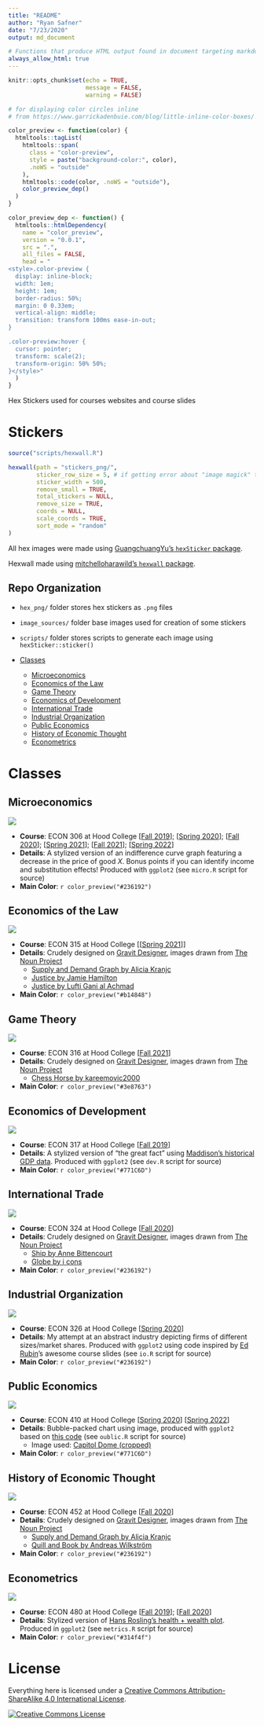 ```yaml
---
title: "README"
author: "Ryan Safner"
date: "7/23/2020"
output: md_document

# Functions that produce HTML output found in document targeting markdown_strict-yaml_metadata_block output. Please change the output type of this document to HTML. Alternatively, you can allow html output in non-HTML formats by adding this option to the YAML front-matter of:
always_allow_html: true 
---
```


```r
knitr::opts_chunk$set(echo = TRUE,
                      message = FALSE,
                      warning = FALSE)
```

```r
# for displaying color circles inline
# from https://www.garrickadenbuie.com/blog/little-inline-color-boxes/

color_preview <- function(color) {
  htmltools::tagList(
    htmltools::span(
      class = "color-preview",
      style = paste("background-color:", color),
      .noWS = "outside"
    ),
    htmltools::code(color, .noWS = "outside"),
    color_preview_dep()
  )
}

color_preview_dep <- function() {
  htmltools::htmlDependency(
    name = "color_preview",
    version = "0.0.1",
    src = ".",
    all_files = FALSE,
    head = "
<style>.color-preview {
  display: inline-block;
  width: 1em;
  height: 1em;
  border-radius: 50%;
  margin: 0 0.33em;
  vertical-align: middle;
  transition: transform 100ms ease-in-out;
}

.color-preview:hover {
  cursor: pointer;
  transform: scale(2);
  transform-origin: 50% 50%;
}</style>"
  )
}

```

Hex Stickers used for courses websites and course slides

# Stickers

```r
source("scripts/hexwall.R")

hexwall(path = "stickers_png/",
        sticker_row_size = 5, # if getting error about "image magick" try changing #
        sticker_width = 500,
        remove_small = TRUE,
        total_stickers = NULL,
        remove_size = TRUE,
        coords = NULL,
        scale_coords = TRUE,
        sort_mode = "random"
)
```

All hex images were made using [GuangchuangYu's `hexSticker` package](https://github.com/GuangchuangYu/hexSticker).

Hexwall made using [mitchelloharawild's `hexwall` package](https://github.com/mitchelloharawild/hexwall).

## Repo Organization 

- `hex_png/` folder stores hex stickers as `.png` files
- `image_sources/` folder base images used for creation of some stickers
- `scripts/` folder stores scripts to generate each image using `hexSticker::sticker()`

- [Classes](#classes)
   - [Microeconomics](#microeconomics)
   - [Economics of the Law](#economics-of-the-law)
   - [Game Theory](#game-theory)
   - [Economics of Development](#economics-of-development)
   - [International Trade](#international-trade)
   - [Industrial Organization](#industrial-organization)
   - [Public Economics](#public-economics)
   - [History of Economic Thought](#history-of-economic-thought)
   - [Econometrics](#econometrics)

# Classes

## Microeconomics

![](stickers_png/micro_hex.png)

- **Course**: ECON 306 at Hood College [[Fall 2019](https://microf19.classes.ryansafner.com)]; [[Spring 2020](https://micros20.classes.ryansafner.com)]; [[Fall 2020](https://microf20.classes.ryansafner.com)]; [[Spring 2021](https://micros21.classes.ryansafner.com)]; [[Fall 2021](https://microf21.classes.ryansafner.com)]; [[Spring 2022](https://micros22.classes.ryansafner.com)]
- **Details**: A stylized version of an indifference curve graph featuring a decrease in the price of good $X$. Bonus points if you can identify income and substitution effects! Produced with `ggplot2` (see `micro.R` script for source)
- **Main Color**: `r color_preview("#236192")`

## Economics of the Law

![](stickers_png/law_hex.png)

- **Course**: ECON 315 at Hood College [[[Spring 2021](https://lawS21.classes.ryansafner.com)]]
- **Details**: Crudely designed on [Gravit Designer](https://www.designer.io/en/), images drawn from [The Noun Project](https://thenounproject.com)
  - [Supply and Demand Graph by Alicia Kranjc](https://thenounproject.com/icon/707891/)
  - [Justice by Jamie Hamilton](https://thenounproject.com/term/justice/13484/)
  - [Justice by Lufti Gani al Achmad](https://thenounproject.com/term/justice/2722181/)
- **Main Color**: `r color_preview("#b14848")`

## Game Theory

![](stickers_png/game_theory.png)

- **Course**: ECON 316 at Hood College [[Fall 2021](https://gameF21.classes.ryansafner.com)]
- **Details**: Crudely designed on [Gravit Designer](https://www.designer.io/en/), images drawn from [The Noun Project](https://thenounproject.com)
  - [Chess Horse by kareemovic2000](https://thenounproject.com/term/chess-horse/1511307/)
- **Main Color**: `r color_preview("#3e8763")`

## Economics of Development

![](stickers_png/dev_hex.png)

- **Course**: ECON 317 at Hood College [[Fall 2019](https://devf19.classes.ryansafner.com)]
- **Details**: A stylized version of "the great fact" using [Maddison's historical GDP data](https://books.google.ca/books?id=YeoEiNLtrLsC&printsec=frontcover&dq=Angus+Maddison,+The+World+Economy,+vol.+2,+Historical+Statistics&hl=en&sa=X&ved=0ahUKEwjmnbvpy4HSAhWhx4MKHaJ0Ah0Q6AEIJTAA#v=onepage&q=Angus%20Maddison%2C%20The%20World%20Economy%2C%20vol.%202%2C%20Historical%20Statistics&f=false). Produced with `ggplot2` (see `dev.R` script for source)
- **Main Color**: `r color_preview("#771C6D")`

## International Trade

![](stickers_png/trade_hex.png)

- **Course**: ECON 324 at Hood College [[Fall 2020](https://tradef20.classes.ryansafner.com)]
- **Details**: Crudely designed on [Gravit Designer](https://www.designer.io/en/), images drawn from [The Noun Project](https://thenounproject.com)
  - [Ship by Anne Bittencourt](https://thenounproject.com/icon/13420/)
  - [Globe by i cons](https://thenounproject.com/icon/1939582/)
- **Main Color**: `r color_preview("#236192")`

## Industrial Organization

![](stickers_png/io_hex.png)

- **Course**: ECON 326 at Hood College [[Spring 2020](https://ios20.classes.ryansafner.com)]
- **Details**: My attempt at an abstract industry depicting firms of different sizes/market shares. Produced with `ggplot2` using code inspired by [Ed Rubin](https://github.com/edrubin/)'s awesome course slides (see `io.R` script for source)
- **Main Color**: `r color_preview("#236192")`

## Public Economics

![](stickers_png/public_hex.png)

- **Course**: ECON 410 at Hood College [[Spring 2020](https://publics20.classes.ryansafner.com)] [[Spring 2022](https://publics22.classes.ryansafner.com)]
- **Details**: Bubble-packed chart using image, produced with `ggplot2` based on [this code](https://www.r-bloggers.com/bubble-packed-chart-with-r-using-packcircles-package/)  (see `oublic.R` script for source)
  - Image used: [Capitol Dome (cropped)](/image_sources/capitaldomecrop.jpg)
- **Main Color**: `r color_preview("#771C6D")`

## History of Economic Thought

![](stickers_png/thought_hex.png)

- **Course**: ECON 452 at Hood College [[Fall 2020](https://thoughtf20.classes.ryansafner.com)]
- **Details**: Crudely designed on [Gravit Designer](https://www.designer.io/en/), images drawn from [The Noun Project](https://thenounproject.com)
  - [Supply and Demand Graph by Alicia Kranjc](https://thenounproject.com/icon/707891/)
  - [Quill and Book by Andreas Wilkström](https://thenounproject.com/icon/220016/)
- **Main Color**: `r color_preview("#236192")`

## Econometrics

![](stickers_png/metrics_hex.png)

- **Course**: ECON 480 at Hood College [[Fall 2019](https://metricsf19.classes.ryansafner.com)]; [[Fall 2020](https://metricsf20.classes.ryansafner.com)]
- **Details**: Stylized version of [Hans Rosling's health + wealth plot](https://github.com/jennybc/gapminder). Produced in `ggplot2` (see `metrics.R` script for source)
- **Main Color**: `r color_preview("#314f4f")`

# License

Everything here is licensed under a <a rel="license" href="http://creativecommons.org/licenses/by-sa/4.0/">Creative Commons Attribution-ShareAlike 4.0 International License</a>.

<a rel="license" href="http://creativecommons.org/licenses/by-sa/4.0/"><img alt="Creative Commons License" style="border-width:0" src="https://i.creativecommons.org/l/by-sa/4.0/88x31.png" /></a>